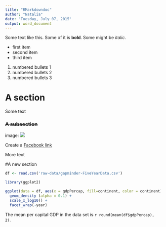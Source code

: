 ```yaml
---
title: "RMarkdowndoc"
author: "Natalia"
date: "Tuesday, July 07, 2015"
output: word_document
---
```


Some text like this. Some of it is **bold**. Some might be *italic*. 

-  first item
-  second item
-  third item

1. numbered bullets 1
2. numbered bullets 2
3. numbered bullets 3

# A section 

Some text

### ~~A subsection~~

image: ![](C:\Users\Natalia\Desktop\Docs\plot4.png)

Create a [Facebook link](http://facebook.com)

More text

#A new section

```r
df <- read.csv('raw-data/gapminder-FiveYearData.csv')

library(ggplot2)

ggplot(data = df, aes(x = gdpPercap, fill=continent, color = continent)) + 
  geom_density (alpha = 0.1) +
  scale_x_log10() +
  facet_wrap(~year)
```

The mean per capital GDP in the data set is
`r round(mean(df$gdpPercap), 2)`.